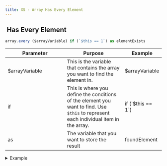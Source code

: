 ```yaml
---
title: XS - Array Has Every Element
---
```


## <img src="../assets/docuBadge (10).png" alt="" data-size="line"> Has Every Element <a href="#xs-arrayhas" id="xs-arrayhas"></a>

```javascript
array.every ($arrayVariable) if (`$this == 1`) as elementExists
```

<table><thead><tr><th width="175">Parameter</th><th>Purpose</th><th>Example</th></tr></thead><tbody><tr><td>$arrayVariable</td><td>This is the variable that contains the array you want to find the element in.</td><td>$arrayVariable</td></tr><tr><td>if</td><td>This is where you define the conditions of the element you want to find. Use <code>$this</code> to represent each individual item in the array.</td><td>if (`$this == 1`)</td></tr><tr><td>as</td><td>The variable that you want to store the result</td><td>foundElement</td></tr></tbody></table>

<details>

<summary>Example</summary>

```javascript
array.every ($arrayVariable) if (`$this == 1`) as elementExists
```

![](<../assets/CleanShot 2025-03-06 at 12.17.54 (1).png>)

![](<../assets/CleanShot 2025-03-06 at 12.27.01 (1).png>)

</details>
